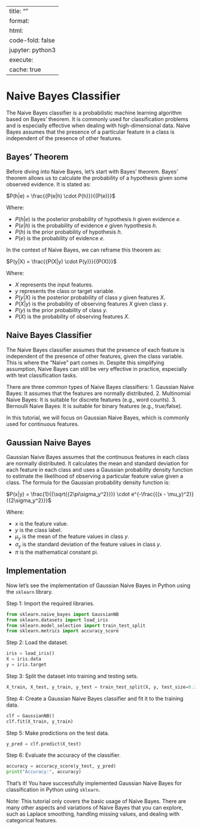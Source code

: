 
---
title: ""
format:
  html:
    code-fold: false
jupyter: python3
execute: 
  cache: true
---


# Naive Bayes Classifier

The Naive Bayes classifier is a probabilistic machine learning algorithm based on Bayes' theorem. It is commonly used for classification problems and is especially effective when dealing with high-dimensional data. Naive Bayes assumes that the presence of a particular feature in a class is independent of the presence of other features.

## Bayes' Theorem

Before diving into Naive Bayes, let's start with Bayes' theorem. Bayes' theorem allows us to calculate the probability of a hypothesis given some observed evidence. It is stated as:


$P(h|e) = \frac{{P(e|h) \cdot P(h)}}{{P(e)}}$

Where:

- $P(h|e)$ is the posterior probability of hypothesis $h$ given evidence $e$.
- $P(e|h)$ is the probability of evidence $e$ given hypothesis $h$.
- $P(h)$ is the prior probability of hypothesis $h$.
- $P(e)$ is the probability of evidence $e$.

In the context of Naive Bayes, we can reframe this theorem as:

$P(y|X) = \frac{{P(X|y) \cdot P(y)}}{{P(X)}}$

Where:

- $X$ represents the input features.
- $y$ represents the class or target variable.
- $P(y|X)$ is the posterior probability of class $y$ given features $X$.
- $P(X|y)$ is the probability of observing features $X$ given class $y$.
- $P(y)$ is the prior probability of class $y$.
- $P(X)$ is the probability of observing features $X$.

## Naive Bayes Classifier

The Naive Bayes classifier assumes that the presence of each feature is independent of the presence of other features, given the class variable. This is where the "Naive" part comes in. Despite this simplifying assumption, Naive Bayes can still be very effective in practice, especially with text classification tasks.

There are three common types of Naive Bayes classifiers:
1. Gaussian Naive Bayes: It assumes that the features are normally distributed.
2. Multinomial Naive Bayes: It is suitable for discrete features (e.g., word counts).
3. Bernoulli Naive Bayes: It is suitable for binary features (e.g., true/false).

In this tutorial, we will focus on Gaussian Naive Bayes, which is commonly used for continuous features.

## Gaussian Naive Bayes

Gaussian Naive Bayes assumes that the continuous features in each class are normally distributed. It calculates the mean and standard deviation for each feature in each class and uses a Gaussian probability density function to estimate the likelihood of observing a particular feature value given a class.
The formula for the Gaussian probability density function is:


$P(x|y) = \frac{1}{{\sqrt{{2\pi\sigma_y^2}}}} \cdot e^{-\frac{{(x - \mu_y)^2}}{{2\sigma_y^2}}}$

Where:

- $x$ is the feature value.
- $y$ is the class label.
- $\mu_y$ is the mean of the feature values in class $y$.
- $\sigma_y$ is the standard deviation of the feature values in class $y$.
- $\pi$ is the mathematical constant pi.

## Implementation

Now let's see the implementation of Gaussian Naive Bayes in Python using the `sklearn` library.

Step 1: Import the required libraries.
```python
from sklearn.naive_bayes import GaussianNB
from sklearn.datasets import load_iris
from sklearn.model_selection import train_test_split
from sklearn.metrics import accuracy_score
```

Step 2: Load the dataset.
```python
iris = load_iris()
X = iris.data
y = iris.target
```

Step 3: Split the dataset into training and testing sets.
```python
X_train, X_test, y_train, y_test = train_test_split(X, y, test_size=0.2, random_state=42)
```

Step 4: Create a Gaussian Naive Bayes classifier and fit it to the training data.
```python
clf = GaussianNB()
clf.fit(X_train, y_train)
```

Step 5: Make predictions on the test data.
```python
y_pred = clf.predict(X_test)
```

Step 6: Evaluate the accuracy of the classifier.
```python
accuracy = accuracy_score(y_test, y_pred)
print("Accuracy:", accuracy)
```

That's it! You have successfully implemented Gaussian Naive Bayes for classification in Python using `sklearn`.

Note: This tutorial only covers the basic usage of Naive Bayes. There are many other aspects and variations of Naive Bayes that you can explore, such as Laplace smoothing, handling missing values, and dealing with categorical features.
